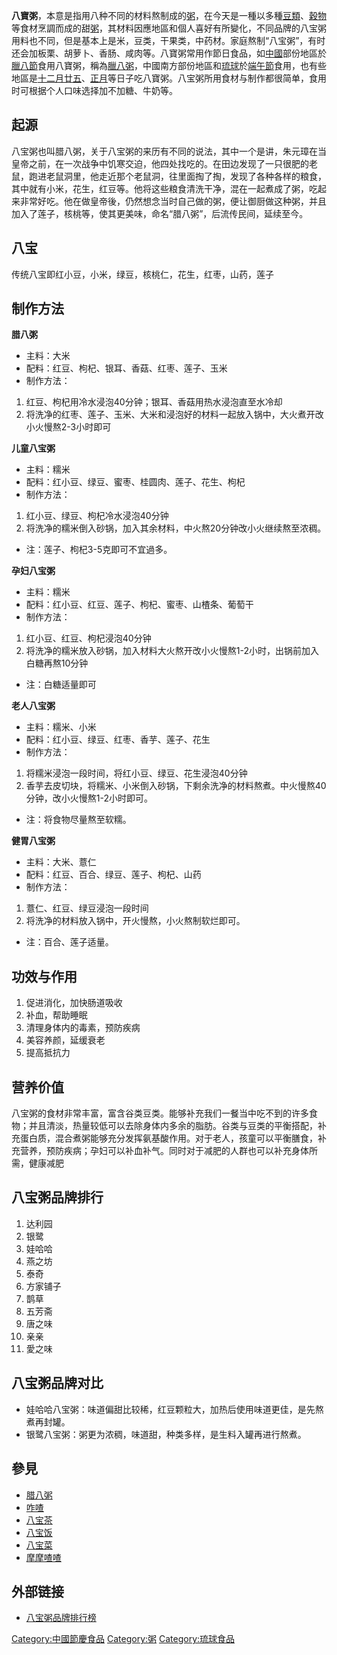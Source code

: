 {{Unreferenced|time=2019-03-31T07:33:40+00:00}}

'''八寶粥'''，本意是指用八种不同的材料熬制成的[[粥|粥]]，在今天是一種以多種[[豆類|豆類]]、[[穀物|穀物]]等食材烹調而成的甜[[粥|粥]]，其材料因應地區和個人喜好有所變化，不同品牌的八宝粥用料也不同，但是基本上是米，豆类，干果类，中药材。家庭熬制“八宝粥”，有时还会加板栗、胡萝卜、香肠、咸肉等。八寶粥常用作節日食品，如[[中國|中國]]部份地區於[[臘八節|臘八節]]食用八寶粥，稱為[[臘八粥|臘八粥]]，中國南方部份地區和[[琉球|琉球]]於[[端午節|端午節]]食用，也有些地區是[[十二月廿五|十二月廿五]]、[[正月|正月]]等日子吃八寶粥。八宝粥所用食材与制作都很简单，食用时可根据个人口味选择加不加糖、牛奶等。

== 起源 ==
八宝粥也叫腊八粥，关于八宝粥的来历有不同的说法，其中一个是讲，朱元璋在当皇帝之前，在一次战争中饥寒交迫，他四处找吃的。在田边发现了一只很肥的老鼠，跑进老鼠洞里，他走近那个老鼠洞，往里面掏了掏，发现了各种各样的粮食，其中就有小米，花生，红豆等。他将这些粮食清洗干净，混在一起煮成了粥，吃起来非常好吃。他在做皇帝後，仍然想念当时自己做的粥，便让御厨做这种粥，并且加入了莲子，核桃等，使其更美味，命名“腊八粥”，后流传民间，延续至今。

== 八宝 ==
传统八宝即红小豆，小米，绿豆，核桃仁，花生，红枣，山药，莲子

== 制作方法 ==
'''腊八粥'''
* 主料：大米 
* 配料：红豆、枸杞、银耳、香菇、红枣、莲子、玉米
* 制作方法：
# 红豆、枸杞用冷水浸泡40分钟；银耳、香菇用热水浸泡直至水冷却
# 将洗净的红枣、莲子、玉米、大米和浸泡好的材料一起放入锅中，大火煮开改小火慢熬2-3小时即可

'''儿童八宝粥'''
* 主料：糯米 
* 配料：红小豆、绿豆、蜜枣、桂圆肉、莲子、花生、枸杞
* 制作方法：
# 红小豆、绿豆、枸杞冷水浸泡40分钟
# 将洗净的糯米倒入砂锅，加入其余材料，中火熬20分钟改小火继续熬至浓稠。
* 注：莲子、枸杞3-5克即可不宜過多。

'''孕妇八宝粥'''
* 主料：糯米  
* 配料：红小豆、红豆、莲子、枸杞、蜜枣、山楂条、葡萄干
* 制作方法：
# 红小豆、红豆、枸杞浸泡40分钟
# 将洗净的糯米放入砂锅，加入材料大火熬开改小火慢熬1-2小时，出锅前加入白糖再熬10分钟
* 注：白糖适量即可

'''老人八宝粥'''
* 主料：糯米、小米  
* 配料：红小豆、绿豆、红枣、香芋、莲子、花生
* 制作方法：
# 将糯米浸泡一段时间，将红小豆、绿豆、花生浸泡40分钟
# 香芋去皮切块，将糯米、小米倒入砂锅，下剩余洗净的材料熬煮。中火慢熬40分钟，改小火慢熬1-2小时即可。
* 注：将食物尽量熬至软糯。

'''健胃八宝粥'''
* 主料：大米、薏仁  
* 配料：红豆、百合、绿豆、莲子、枸杞、山药
* 制作方法：
# 薏仁、红豆、绿豆浸泡一段时间
# 将洗净的材料放入锅中，开火慢熬，小火熬制软烂即可。
* 注：百合、莲子适量。

== 功效与作用 ==
#促进消化，加快肠道吸收
# 补血，帮助睡眠
# 清理身体内的毒素，预防疾病
# 美容养颜，延缓衰老
# 提高抵抗力

== 营养价值==
八宝粥的食材非常丰富，富含谷类豆类。能够补充我们一餐当中吃不到的许多食物；并且清淡，热量较低可以去除身体内多余的脂肪。谷类与豆类的平衡搭配，补充蛋白质，混合煮粥能够充分发挥氨基酸作用。对于老人，孩童可以平衡膳食，补充营养，预防疾病；孕妇可以补血补气。同时对于减肥的人群也可以补充身体所需，健康减肥

== 八宝粥品牌排行 ==
# 达利园
# 银鹭
# 娃哈哈
# 燕之坊
# 泰奇
# 方家铺子
# 鹊草
# 五芳斋
# 唐之味
# 亲亲
# 愛之味

== 八宝粥品牌对比 ==
* 娃哈哈八宝粥：味道偏甜比较稀，红豆颗粒大，加热后使用味道更佳，是先熬煮再封罐。
* 银鹭八宝粥：粥更为浓稠，味道甜，种类多样，是生料入罐再进行熬煮。

==參見==
{{div col|2}}
*[[腊八粥|腊八粥]]
*[[咋喳|咋喳]]
*[[八宝茶|八宝茶]]
*[[八宝饭|八宝饭]]
*[[八宝菜|八宝菜]]
*[[摩摩喳喳|摩摩喳喳]]
{{div col end}}

== 外部链接 ==
*[https://www.jd.com/phb/1320fbadbf2f6fed0f96.html 八宝粥品牌排行榜]{{Wayback|url=https://www.jd.com/phb/1320fbadbf2f6fed0f96.html |date=20190331104842 }}

[[Category:中國節慶食品|Category:中國節慶食品]]
[[Category:粥|Category:粥]]
[[Category:琉球食品|Category:琉球食品]]